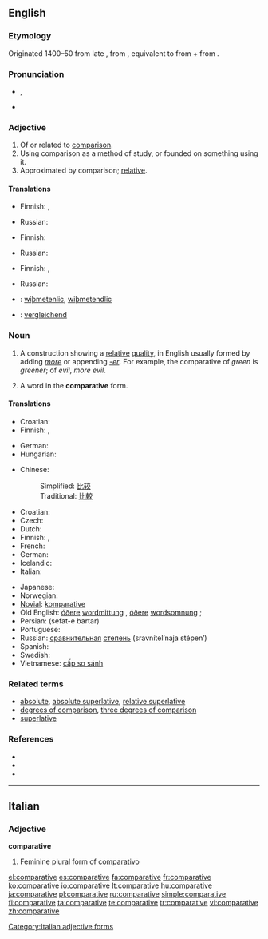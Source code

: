 ==English==

===Etymology===
Originated 1400–50 from late {{etyl|enm}} {{term|comparative|lang=enm}}, from {{etyl|la}} {{term|comparativus|lang=la}}, equivalent to {{term|comparatus|lang=la}} from {{term|comparare||to compare|lang=la}} + {{term|-ive}} from {{etyl|la}} {{term|-ivus|lang=la}}.

===Pronunciation===
* {{a|UK|US}} {{IPA|/kəmˈpæɹ.ə.tɪv/}}, {{SAMPA|/k@m"p{r.@.tIv/}}
* {{audio|En-us-comparative.ogg|Audio (US)}}

===Adjective===
{{en-adj}}

# Of or related to [[comparison]].
# Using comparison as a method of study, or founded on something using it.
# Approximated by comparison; [[relative]].

====Translations====
{{trans-top|of or related to comparison}}
* Finnish: {{t|fi|verrannollinen}}, {{t|fi|vertaileva}}
{{trans-mid}}
* Russian: {{t|ru|сравнительный|tr=sravnít'el'nyj|sc=Cyrl}}
{{trans-bottom}}

{{trans-top|using comparison as a method of study}}
* Finnish: {{t|fi|vertaileva}}
{{trans-mid}}
* Russian: {{t|ru|сравнительный|tr=sravnít'el'nyj|sc=Cyrl}}
{{trans-bottom}}

{{trans-top|relative}}
* Finnish: {{t+|fi|suhteellinen}}, {{t|fi|verrannollinen}}
{{trans-mid}}
* Russian: {{t|ru|относительный|tr=otnosít'el'nyj|sc=Cyrl}}
{{trans-bottom}}

{{checktrans-top}}
* {{ttbc|Old English}}: [[wiþmetenlic]], [[wiþmetendlic]]
* {{ttbc|German}}: [[vergleichend]]
{{trans-bottom}}

===Noun===
{{wikipedia}}
{{en-noun}}

# {{grammar}} A construction showing a [[relative]] [[quality]], in English usually formed by adding ''[[more]]'' or appending ''[[-er]]''. For example, the comparative of ''green'' is ''greener''; of ''evil'', ''more evil''.
# {{grammar}} A word in the '''comparative''' form.

====Translations====
{{trans-top|grammatical construction}}
* Croatian: {{t+|hr|komparativ|m|alt=kȍmparatīv}}
* Finnish: {{t+|fi|komparatiivi}}, {{t-|fi|vertailumuoto}}
{{trans-mid}}
* German: {{t|de|Vergleichsform|f}}
* Hungarian: {{t|hu|középfok}}
{{trans-bottom}}

{{trans-top|word in comparative form}}
* Chinese:
*: Simplified: [[比较]]
*: Traditional: [[比較]]
* Croatian: {{t+|hr|komparativ|m|alt=kȍmparatīv}}
* Czech: {{t+|cs|komparativ|m}}
* Dutch: {{t+|nl|vergrotende trap|m}}
* Finnish: {{t+|fi|komparatiivi}}, {{t-|fi|vertailumuoto}}
* French: {{t+|fr|comparatif|m}}
* German: {{t+|de|Komparativ|m}}
* Icelandic: {{t+|is|miðstig|n}}
* Italian: {{t-|it|comparativo}}
{{trans-mid}}
* Japanese: {{t+|ja|比較級|sc=Jpan}}
* Norwegian: {{t+|no|komparativ}}
* [[Novial]]: [[komparative]]
* Old English: [[óðer]]e [[wordmittung]] {{f}}, [[óðer]]e [[wordsomnung]] {{f}};
* Persian: {{fa-Arab|[[صفت برتر]]}} (sefat-e bartar)
* Portuguese: {{t+|pt|comparativo|m}}
* Russian: [[сравнительный|сравнительная]] [[степень]] (sravnítel’naja stépen’) {{f}}
* Spanish: {{t+|es|comparativo|m}}
* Swedish: {{t+|sv|komparativ|n}}
* Vietnamese: [[cấp so sánh]]
{{trans-bottom}}

===Related terms===
* [[absolute]], [[absolute superlative]], [[relative superlative]]
* [[degrees of comparison]], [[three degrees of comparison]]
* [[superlative]]

===References===
* {{R:American Heritage 2000|comparative}}
* {{R:Dictionary.com|comparative}}
* {{R:WordNet 2003|comparative}}

----

==Italian==

===Adjective===
'''comparative''' {{f}}

# Feminine plural form of [[comparativo]]

[[Category:Italian adjective forms]]

[[el:comparative]]
[[es:comparative]]
[[fa:comparative]]
[[fr:comparative]]
[[ko:comparative]]
[[io:comparative]]
[[lt:comparative]]
[[hu:comparative]]
[[ja:comparative]]
[[pl:comparative]]
[[ru:comparative]]
[[simple:comparative]]
[[fi:comparative]]
[[ta:comparative]]
[[te:comparative]]
[[tr:comparative]]
[[vi:comparative]]
[[zh:comparative]]